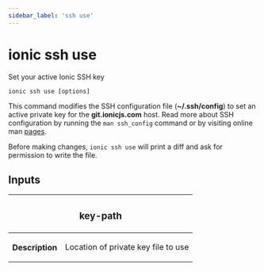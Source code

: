 ```yaml
---
sidebar_label: 'ssh use'
---
```


# ionic ssh use

Set your active Ionic SSH key

```shell
ionic ssh use [options]
```

This command modifies the SSH configuration file (**~/.ssh/config**) to set an active private key for the **git.ionicjs.com** host. Read more about SSH configuration by running the `man ssh_config` command or by visiting online man [pages](https://linux.die.net/man/5/ssh_config).

Before making changes, `ionic ssh use` will print a diff and ask for permission to write the file.

## Inputs

<table className="reference-table">
  <thead>
    <tr>
      <th colSpan="2">
        <h3>key-path</h3>
      </th>
    </tr>
  </thead>
  <tbody>
    <tr>
      <th>Description</th>
      <td>
        <p>Location of private key file to use</p>
      </td>
    </tr>
  </tbody>
</table>
